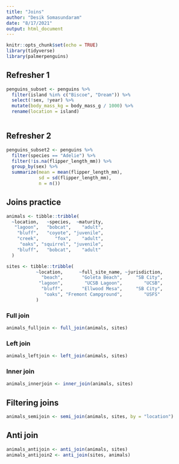 ```yaml
---
title: "Joins"
author: "Desik Somasundaram"
date: "8/17/2021"
output: html_document
---
```


```r
knitr::opts_chunk$set(echo = TRUE)
library(tidyverse)
library(palmerpenguins)
```

## Refresher 1

```r
penguins_subset <- penguins %>%
  filter(island %in% c("Biscoe", "Dream")) %>%
  select(!sex, !year) %>% 
  mutate(body_mass_kg = body_mass_g / 1000) %>% 
  rename(location = island)
  
```

## Refresher 2

```r
penguins_subset2 <- penguins %>% 
  filter(species == "Adelie") %>% 
  filter(!is.na(flipper_length_mm)) %>% 
  group_by(sex) %>% 
  summarize(mean = mean(flipper_length_mm), 
            sd = sd(flipper_length_mm),
            n = n())
```

## Joins practice

```r
animals <- tibble::tribble(
  ~location,   ~species,  ~maturity,
   "lagoon",   "bobcat",    "adult",
    "bluff",   "coyote", "juvenile",
    "creek",      "fox",    "adult",
     "oaks", "squirrel", "juvenile",
    "bluff",   "bobcat",    "adult"
  )

sites <- tibble::tribble(
           ~location,      ~full_site_name, ~jurisdiction,
             "beach",       "Goleta Beach",     "SB City",
            "lagoon",        "UCSB Lagoon",        "UCSB",
             "bluff",       "Ellwood Mesa",     "SB City",
              "oaks", "Fremont Campground",        "USFS"
           )

```

### Full join

```r
animals_fulljoin <- full_join(animals, sites)

```
### Left join

```r
animals_leftjoin <- left_join(animals, sites)
```
### Inner join

```r
animals_innerjoin <- inner_join(animals, sites)
```

## Filtering joins

```r
animals_semijoin <- semi_join(animals, sites, by = "location")
```


## Anti join

```r
animals_antijoin <- anti_join(animals, sites)
animals_antijoin2 <- anti_join(sites, animals)
```

